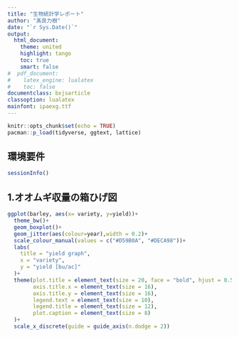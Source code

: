 ```yaml
---
title: "生物統計学レポート"
author: "髙良力樹"
date: "`r Sys.Date()`"
output: 
  html_document:
    theme: united
    highlight: tango
    toc: true
    smart: false
#  pdf_document:
#    latex_engine: lualatex
#    toc: false
documentclass: bxjsarticle
classoption: lualatex
mainfont: ipaexg.ttf
---
```



```r
knitr::opts_chunk$set(echo = TRUE)
pacman::p_load(tidyverse, ggtext, lattice)
```

## 環境要件

```r
sessionInfo()
```

## 1.オオムギ収量の箱ひげ図

```r
ggplot(barley, aes(x= variety, y=yield))+
  theme_bw()+
  geom_boxplot()+
  geom_jitter(aes(colour=year),width = 0.2)+
  scale_colour_manual(values = c("#D59B0A", "#DECA98"))+
  labs(
    title = "yield graph",
    x = "variety",
    y = "yield [bu/ac]"
  )+
  theme(plot.title = element_text(size = 20, face = "bold", hjust = 0.5),
        axis.title.x = element_text(size = 16),
        axis.title.y = element_text(size = 16),
        legend.text = element_text(size = 10),
        legend.title = element_text(size = 12),
        plot.caption = element_text(size = 8)
  )+
  scale_x_discrete(guide = guide_axis(n.dodge = 2))

```

